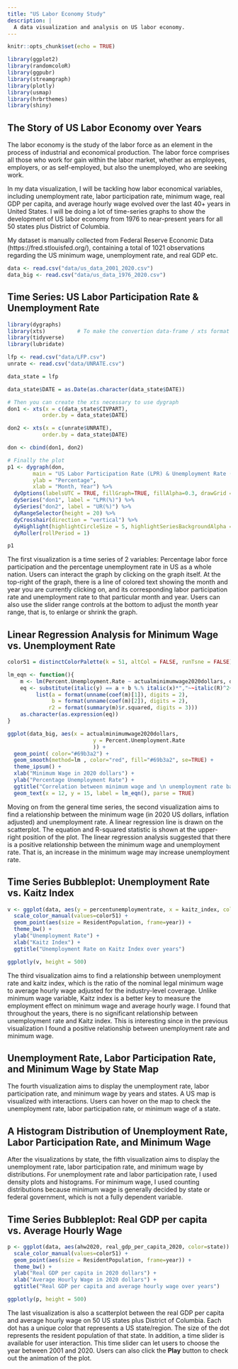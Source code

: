 ```yaml
---
title: "US Labor Economy Study"
description: |
  A data visualization and analysis on US labor economy.
---
```


```r
knitr::opts_chunk$set(echo = TRUE)
```

```r
library(ggplot2)
library(randomcoloR)
library(ggpubr)
library(streamgraph)
library(plotly)
library(usmap)
library(hrbrthemes)
library(shiny)
```

## The Story of US Labor Economy over Years

The labor economy is the study of the labor force as an element in the process of industrial and economical production. The labor force comprises all those who work for gain within the labor market, whether as employees, employers, or as self-employed, but also the unemployed, who are seeking work. 

In my data visualization, I will be tackling how labor economical variables, including unemployment rate, labor participation rate, minimum wage, real GDP per capita, and average hourly wage evolved over the last 40+ years in United States. I will be doing a lot of time-series graphs to show the development of US labor economy from 1976 to near-present years for all 50 states plus District of Columbia.

My dataset is manually collected from Federal Reserve Economic Data (https://fred.stlouisfed.org/), containing a total of 1021 observations regarding the US minimum wage, unemployment rate, and real GDP etc. 

```r
data <- read.csv("data/us_data_2001_2020.csv")
data_big <- read.csv("data/us_data_1976_2020.csv")
```

## Time Series: US Labor Participation Rate & Unemployment Rate

```r
library(dygraphs)
library(xts)          # To make the convertion data-frame / xts format
library(tidyverse)
library(lubridate)

lfp <- read.csv("data/LFP.csv")
unrate <- read.csv("data/UNRATE.csv")

data_state = lfp

data_state$DATE = as.Date(as.character(data_state$DATE))

# Then you can create the xts necessary to use dygraph
don1 <- xts(x = c(data_state$CIVPART), 
           order.by = data_state$DATE)

don2 <- xts(x = c(unrate$UNRATE), 
           order.by = data_state$DATE)

don <- cbind(don1, don2)

# Finally the plot
p1 <- dygraph(don, 
        main = "US Labor Participation Rate (LPR) & Unemployment Rate (UR)", 
        ylab = "Percentage",
        xlab = "Month, Year") %>%
  dyOptions(labelsUTC = TRUE, fillGraph=TRUE, fillAlpha=0.3, drawGrid = TRUE) %>%
  dySeries("don1", label = "LPR(%)") %>%
  dySeries("don2", label = "UR(%)") %>%
  dyRangeSelector(height = 20) %>%
  dyCrosshair(direction = "vertical") %>%
  dyHighlight(highlightCircleSize = 5, highlightSeriesBackgroundAlpha = 0.2, hideOnMouseOut = FALSE)  %>%
  dyRoller(rollPeriod = 1)

p1
```

The first visualization is a time series of 2 variables: Percentage labor force participation and the percentage unemployment rate in US as a whole nation. Users can interact the graph by clicking on the graph itself. At the top-right of the graph, there is a line of colored text showing the month and year you are currently clicking on, and its corresponding labor participation rate and unemployment rate to that particular month and year. Users can also use the slider range controls at the bottom to adjust the month year range, that is, to enlarge or shrink the graph.

## Linear Regression Analysis for Minimum Wage vs. Unemployment Rate

```r
color51 = distinctColorPalette(k = 51, altCol = FALSE, runTsne = FALSE)
```


```r
lm_eqn <- function(){
    m <- lm(Percent.Unemployment.Rate ~ actualminimumwage2020dollars, data_big)
    eq <- substitute(italic(y) == a + b %.% italic(x)*","~~italic(R)^2~"="~r2, 
         list(a = format(unname(coef(m)[1]), digits = 2),
              b = format(unname(coef(m)[2]), digits = 2),
             r2 = format(summary(m)$r.squared, digits = 3)))
    as.character(as.expression(eq))
}

ggplot(data_big, aes(x = actualminimumwage2020dollars, 
                           y = Percent.Unemployment.Rate
                           )) + 
  geom_point( color="#69b3a2") +
  geom_smooth(method=lm , color="red", fill="#69b3a2", se=TRUE) +
  theme_ipsum() + 
  xlab("Minimum Wage in 2020 dollars") +
  ylab("Percentage Unemployment Rate") +
  ggtitle("Correlation between minimum wage and \n unemployment rate based on \n US states from 1976 to 2020") +
  geom_text(x = 12, y = 15, label = lm_eqn(), parse = TRUE)
```

Moving on from the general time series, the second visualization aims to find a relationship between the minimum wage (in 2020 US dollars, inflation adjusted) and unemployment rate. A linear regression line is drawn on the scatterplot. The equation and R-squared statistic is shown at the upper-right position of the plot. The linear regression analysis suggested that there is a positive relationship between the minimum wage and unemployment rate. That is, an increase in the minimum wage may increase unemployment rate. 

## Time Series Bubbleplot: Unemployment Rate vs. Kaitz Index

```r
v <- ggplot(data, aes(y = percentunemploymentrate, x = kaitz_index, color=state)) +
  scale_color_manual(values=color51) +
  geom_point(aes(size = ResidentPopulation, frame=year)) + 
  theme_bw() +
  ylab("Unemployment Rate") +
  xlab("Kaitz Index") +
  ggtitle("Unemployment Rate on Kaitz Index over years")

ggplotly(v, height = 500)
```

The third visualization aims to find a relationship between unemployment rate and kaitz index, which is the ratio of the nominal legal minimum wage to average hourly wage adjusted for the industry-level coverage. Unlike minimum wage variable, Kaitz index is a better key to measure the employment effect on minimum wage and average hourly wage. I found that throughout the years, there is no significant relationship between unemployment rate and Kaitz index. This is interesting since in the previous visualization I found a positive relationship between unemployment rate and minimum wage. 

## Unemployment Rate, Labor Participation Rate, and Minimum Wage by State Map

The fourth visualization aims to display the unemployment rate, labor participation rate, and minimum wage by years and states. A US map is visualized with interactions. Users can hover on the map to check the unemployment rate, labor participation rate, or minimum wage of a state. 

## A Histogram Distribution of Unemployment Rate, Labor Participation Rate, and Minimum Wage 

After the visualizations by state, the fifth visualization aims to display the unemployment rate, labor participation rate, and minimum wage by distributions. For unemployment rate and labor participation rate, I used density plots and histograms. For minimum wage, I used counting distributions because minimum wage is generally decided by state or federal government, which is not a fully dependent variable.

## Time Series Bubbleplot: Real GDP per capita vs. Average Hourly Wage 

```r
p <- ggplot(data, aes(ahw2020, real_gdp_per_capita_2020, color=state)) +
  scale_color_manual(values=color51) +
  geom_point(aes(size = ResidentPopulation, frame=year)) + 
  theme_bw() +
  ylab("Real GDP per capita in 2020 dollars") +
  xlab("Average Hourly Wage in 2020 dollars") +
  ggtitle("Real GDP per capita and average hourly wage over years")

ggplotly(p, height = 500)
```

The last visualization is also a scatterplot between the real GDP per capita and average hourly wage on 50 US states plus District of Columbia. Each dot has a unique color that represents a US state/region. The size of the dot represents the resident population of that state. In addition, a time slider is available for user interaction. This time slider can let users to choose the year between 2001 and 2020. Users can also click the **Play** button to check out the animation of the plot.  
